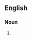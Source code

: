 {{also|afterimages}}
==English==

===Noun===
{{head|en|noun form}}

# {{plural of|after-image|lang=en}}